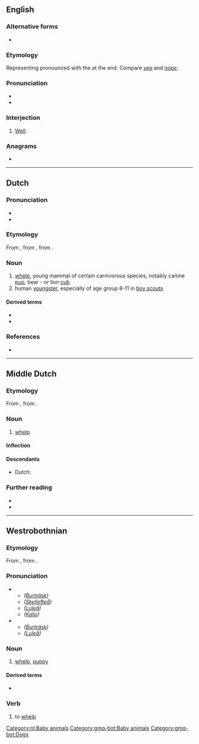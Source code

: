 {{also|Welp}}
==English==

===Alternative forms===
* {{l|en|whelp}}

===Etymology===
Representing {{m|en|well}} pronounced with the {{l|en|[[mouth]] [[snapped]] [[closed]]}} at the end. Compare ''[[yep]]'' and ''[[nope]]''.

===Pronunciation===
* {{IPA|/wɛlp/|lang=en}}
* {{homophones|lang=en|whelp}}

===Interjection===
{{en-interj}}

# {{lb|en|slang}} [[well|Well]].

===Anagrams===
* {{anagrams|en|Plew|plew}}

----

==Dutch==

===Pronunciation===
* {{rhymes|ɛlp|lang=nl}}
* {{audio|Nl-welp.ogg|Audio|lang=nl}}

===Etymology===
From {{inh|nl|dum|welp}}, from {{inh|nl|odt|welp}}, from {{inh|nl|gem-pro|*hwelpaz}}.

===Noun===
{{nl-noun|m|g2=n|-en|welpje}}

# [[whelp]], young mammal of certain carnivorous species, notably canine [[pup]], bear - or lion [[cub]]
# human [[youngster]], especially of age group 8-11 in [[boy scouts]]

====Derived terms====
* {{l|nl|welpenhorde}}
* {{l|nl|welpenpet}}

===References===
* {{R:Koenen}}

[[Category:nl:Baby animals]]

----

==Middle Dutch==

===Etymology===
From {{inh|dum|odt|welp}}, from {{inh|dum|gem-pro|*hwelpaz}}.

===Noun===
{{dum-noun|n|g2=m}}

# {{topics|dum|Baby animals}}[[whelp]]

====Inflection====
{{rfinfl|dum|noun}}

====Descendants====
* Dutch: {{l|nl|welp}}

===Further reading===
* {{R:VMNW|ID22762}}
* {{R:MNW|72249|I}}

----

==Westrobothnian==

===Etymology===
From {{inh|gmq-bot|non|hvelpr}}, from {{inh|gmq-bot|gem-pro|*hwelpaz}}.

===Pronunciation===
* {{sense|noun}}
** ''([[w:Burträsk|Burträsk]])'' {{ipa|lang=gmq-bot|/we̞ɽp/}}
** ''([[w:Skellefteå|Skellefteå]])'' {{ipa|lang=gmq-bot|/wɔɽp/}}
** ''([[w:Luleå|Luleå]])'' {{ipa|lang=gmq-bot|/wʊɽp/}}
** ''([[w:Kalix|Kalix]])'' {{ipa|lang=gmq-bot|/wɞɽp/}}
* {{sense|verb}}
** ''([[w:Burträsk|Burträsk]])'' {{ipa|lang=gmq-bot|/²we̞ɽp/}}
** ''([[w:Luleå|Luleå]])'' {{ipa|lang=gmq-bot|/²wʊɽp/}}

===Noun===
{{head|gmq-bot|noun|g=m|definite singular|welpen|definite plural|welpa}}

# [[whelp]], [[puppy]]

====Derived terms====
* {{l|gmq-bot|welpgau||playful, amusing puppy}}

===Verb===
{{head|gmq-bot|verb}}

# to [[whelp]]

[[Category:gmq-bot:Baby animals]]
[[Category:gmq-bot:Dogs]]